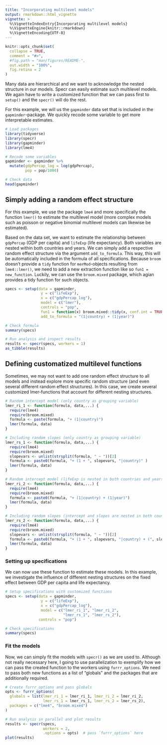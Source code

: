 ```yaml
---
title: "Incorporating multilevel models"
output: rmarkdown::html_vignette
vignette: >
  %\VignetteIndexEntry{Incorporating multilevel models}
  %\VignetteEngine{knitr::rmarkdown}
  %\VignetteEncoding{UTF-8}
---
```


```r
knitr::opts_chunk$set(
  collapse = TRUE,
  comment = "#>",
  #fig.path = "man/figures/README-",
  out.width = "100%",
  fig.retina = 2
)
```

Many data are hierarchical and we want to acknowledge the nested structure in our models. Specr can easily estimate such multilevel models. We again have to write a customized function that we can pass first to `setup()` and the `specr()` will do the rest. 

For this example, we will us the `gapminder` data set that is included in the `gapminder`-package. We quickly recode some variable to get more interpretable estimates.

```r
# Load packages
library(tidyverse)
library(specr)
library(gapminder)
library(lme4)

# Recode some variables
gapminder <- gapminder %>%
  mutate(gdpPercap_log = log(gdpPercap),
         pop = pop/1000)

# Check data
head(gapminder)
```


## Simply adding a random effect structure

For this example, we use the package `lme4` and more specifically the function `lmer()` to estimate the multilevel model (more complex models such as poisson or negative binomial multilevel models can likewise be estimated). 

Based on the data set, we want to estimate the relationship between `gdpPercap` (GDP per capita) and `lifeExp` (life expectancy). Both variables are nested within both countries and years. We can simply add a respective random effect structure via the argument `add_to_formula`. This way, this will be automatically included in the formula of all specifications. Because `broom` doesn't provide a `tidy` function for `merMod`-objects resulting from `lme4::lmer()`, we need to add a new extraction function like so `fun1 = new_function`. Luckily, we can use the `broom.mixed` package, which agian provides a tidy function for such objects. 

```r
specs <- setup(data = gapminder,
                y = c("lifeExp"),
                x = c("gdpPercap_log"), 
                model = c("lmer"),
                controls = "pop",
                fun1 = function(x) broom.mixed::tidy(x, conf.int = TRUE),
                add_to_formula = "(1|country) + (1|year)")

# Check formula
summary(specs)

# Run analysis and inspect results
results <- specr(specs, workers = 1)
as_tibble(results)
```


## Defining customatized multilevel functions

Sometimes, we may not want to add one random effect structure to all models and instead explore more specific random structure (and even several different random effect structures). In this case, we create several customized lmer-functions that account for different nesting structures. 

```r
# Random intercept model (only country as grouping variable)
lmer_ri_1 <- function(formula, data,...) {
  require(lme4)
  require(broom.mixed)
  formula <- paste(formula, "+ (1|country)")
  lmer(formula, data)
}

# Including random slopes (only country as grouping variable)
lmer_rs_1 <- function(formula, data,...) {
  require(lme4)
  require(broom.mixed)
  slopevars <- unlist(strsplit(formula, " ~ "))[2]
  formula <- paste0(formula, "+ (1 + ", slopevars, "|country)" )
  lmer(formula, data)
}

# Random intercept model (lifeExp is nested in both countries and years)
lmer_ri_2 <- function(formula, data,...) {
  require(lme4)
  require(broom.mixed)
  formula <- paste0(formula, "+ (1|country) + (1|year)")
  lmer(formula, data)
}

# Including random slopes (intercept and slopes are nested in both countries and years)
lmer_rs_2 <- function(formula, data,...) {
  require(lme4)
  require(broom.mixed)
  slopevars <- unlist(strsplit(formula, " ~ "))[2]
  formula <- paste0(formula, "+ (1 + ", slopevars, "|country) + (", slopevars, "|year)" )
  lmer(formula, data)
}
```

### Setting up specifications

We can now use these function to estimate these models. In this example, we investigate the influence of different nesting structures on the fixed effect between GDP per capita and life expectancy.

```r
# Setup specifications with customized functions
specs <- setup(data = gapminder,
                y = c("lifeExp"),
                x = c("gdpPercap_log"), 
                model = c("lmer_ri_1", "lmer_ri_2", 
                          "lmer_rs_1", "lmer_rs_2"),
               controls = "pop")

# Check specifications
summary(specs)
```

###  Fit the models

Now, we can simply fit the models with `specr()` as we are used to. Although not really necessary here, I going to use parallelization to exemplify how we can pass the created function to the workers using `furrr_options`. We need to pass both new functions as a list of "globals" and the packages that are additionally required. 

```r
# Create furrr_options and pass globals
opts <- furrr_options(
  globals = list(lmer_ri_1 = lmer_ri_1, lmer_ri_2 = lmer_ri_2, 
                 lmer_rs_1 = lmer_rs_1, lmer_rs_2 = lmer_rs_2),
  packages = c("lme4", "broom.mixed")
)

# Run analysis in parallel and plot results
results <- specr(specs, 
                 workers = 2, 
                 .options = opts)  # pass `furrr_options` here
plot(results)
```


